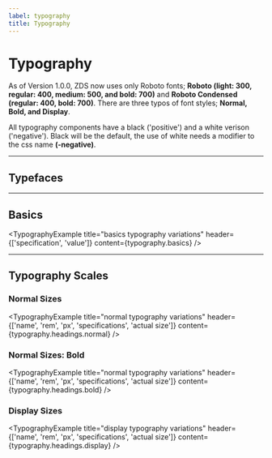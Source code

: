 ```yaml
---
label: typography
title: Typography
---
```



# Typography

As of Version 1.0.0, ZDS now uses only Roboto fonts; **Roboto (light: 300, regular: 400, medium: 500, and bold: 700)** and **Roboto Condensed (regular: 400, bold: 700)**. There are three typos of font styles; **Normal, Bold, and Display**.

All typography components have a black ('positive') and a white verison ('negative'). Black will be the default, the use of white needs a modifier to the css name **(-negative)**.

---

## Typefaces

<TypographySection />

---

## Basics

<TypographyExample
  title="basics typography variations"
  header={['specification', 'value']}
  content={typography.basics}
/>

---

## Typography Scales

### Normal Sizes

<TypographyExample
  title="normal typography variations"
  header={['name', 'rem', 'px', 'specifications', 'actual size']}
  content={typography.headings.normal}
/>

### Normal Sizes: Bold

<TypographyExample
  title="normal typography variations"
  header={['name', 'rem', 'px', 'specifications', 'actual size']}
  content={typography.headings.bold}
/>

### Display Sizes

<TypographyExample
  title="display typography variations"
  header={['name', 'rem', 'px', 'specifications', 'actual size']}
  content={typography.headings.display}
/>
